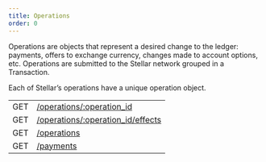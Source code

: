 ```yaml
---
title: Operations
order: 0
---
```



Operations are objects that represent a desired change to the ledger: payments, offers to exchange currency, changes made to account options, etc. Operations are submitted to the Stellar network grouped in a Transaction.

Each of Stellar’s operations have a unique operation object.

<EndpointsTable title="Endpoints">

|  |  |
| --- | --- |
| GET | [/operations/:operation_id](../retrieve-an-operation.api.mdx) |
| GET | [/operations/:operation_id/effects](../retrieve-an-operations-effects.api.mdx) |
| GET | [/operations](../list-all-operations.api.mdx) |
| GET | [/payments](../list-all-payments.api.mdx) |

</EndpointsTable>

